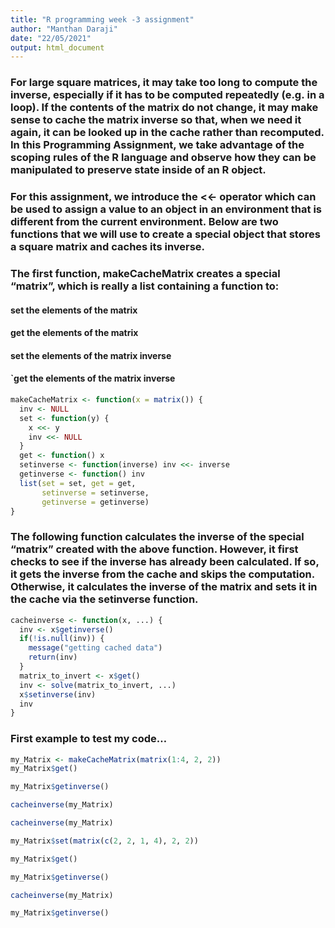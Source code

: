 ---
title: "R programming week -3 assignment"
author: "Manthan Daraji"
date: "22/05/2021"
output: html_document
---
### For large square matrices, it may take too long to compute the inverse, especially if it has to be computed repeatedly (e.g. in a loop). If the contents of the matrix do not change, it may make sense to cache the matrix inverse so that, when we need it again, it can be looked up in the cache rather than recomputed. In this Programming Assignment, we take advantage of the scoping rules of the R language and observe how they can be manipulated to preserve state inside of an R object.

### For this assignment, we introduce the <<- operator which can be used to assign a value to an object in an environment that is different from the current environment. Below are two functions that we will use to create a special object that stores a square matrix and caches its inverse.

### The first function, makeCacheMatrix creates a special “matrix”, which is really a list containing a function to:

#### set the elements of the matrix 
#### get the elements of the matrix
#### set the elements of the matrix inverse
#### `get the elements of the matrix inverse

```{r}
makeCacheMatrix <- function(x = matrix()) {
  inv <- NULL
  set <- function(y) {
    x <<- y
    inv <<- NULL
  }
  get <- function() x
  setinverse <- function(inverse) inv <<- inverse
  getinverse <- function() inv
  list(set = set, get = get,
       setinverse = setinverse,
       getinverse = getinverse)
}
```
### The following function calculates the inverse of the special “matrix” created with the above function. However, it first checks to see if the inverse has already been calculated. If so, it gets the inverse from the cache and skips the computation. Otherwise, it calculates the inverse of the matrix and sets it in the cache via the setinverse function.
```{r}
cacheinverse <- function(x, ...) {
  inv <- x$getinverse()
  if(!is.null(inv)) {
    message("getting cached data")
    return(inv)
  }
  matrix_to_invert <- x$get()
  inv <- solve(matrix_to_invert, ...)
  x$setinverse(inv)
  inv
}
```
### First example to test my code…
```{r}
my_Matrix <- makeCacheMatrix(matrix(1:4, 2, 2))
my_Matrix$get()
```

```{r}
my_Matrix$getinverse()

```


```{r}
cacheinverse(my_Matrix)
```

```{r}
cacheinverse(my_Matrix)
```

```{r}
my_Matrix$set(matrix(c(2, 2, 1, 4), 2, 2))
```

```{r}
my_Matrix$get()
```

```{r}
my_Matrix$getinverse()
```

```{r}
cacheinverse(my_Matrix)
```

```{r}
my_Matrix$getinverse()

```

